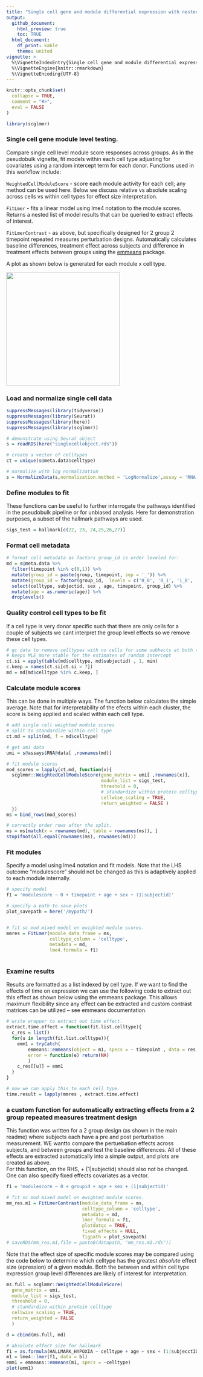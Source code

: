 ```yaml
---
title: "Single cell gene and module differential expression with nested group repeated measures experiment designs"
output: 
  github_document:
    html_preview: true
    toc: TRUE
  html_document:
    df_print: kable
    theme: united
vignette: >
  %\VignetteIndexEntry{Single cell gene and module differential expression with nested group repeated measures experiment designs}
  %\VignetteEngine{knitr::rmarkdown}
  %\VignetteEncoding{UTF-8}
---
```


```r
knitr::opts_chunk$set(
  collapse = TRUE,
  comment = "#>", 
  eval = FALSE
)
```

```r
library(scglmmr)
```


### Single cell gene module level testing.  

Compare single cell level module score responses across groups. As in the pseudobulk vignette, fit models within each cell type adjusting for covariates using a random intercept term for each donor. Functions used in this workflow include: 

`WeightedCellModuleScore` - score each module activity for each cell; any method can be used here. Below we discuss relative vs absolute scaling across cells vs within cell types for effect size interpretation. 

`FitLmer` - fits a linear model using lme4 notation to the module scores. Returns a nested list of model results that can be queried to extract effects of interest. 

`FitLmerContrast` - as above, but specifically designed for 2 group 2 timepoint repeated measures perturbation designs. Automatically calculates baseline differences, treatment effect across subjects and difference in treatment effects between groups using the [emmeans](https://cran.r-project.org/web/packages/emmeans/index.html) package. 

A plot as shown below is generated for each module x cell type. 

<img src="../man/figures/example_sc.png" heightt = 300 width = 300/>  

### Load and normalize single cell data 
```r
suppressMessages(library(tidyverse))
suppressMessages(library(Seurat))
suppressMessages(library(here))
suppressMessages(library(scglmmr))

# demonstrate using Seurat object
s = readRDS(here("singlecellobject.rds"))

# create a vector of celltypes 
ct = unique(s@meta.data$celltype)

# normalize with log normalization
s = NormalizeData(s,normalization.method = 'LogNormalize',assay = 'RNA')


```

### Define modules to fit 

These functions can be useful to further interrogate the pathways identified in the pseudobulk pipeline or for unbiased analysis. Here for demonstration purposes, a subset of the hallmark pathways are used. 

```r
sigs_test = hallmark[c(22, 23, 24,25,26,27)]
```


### Format cell metadata 
```r
# format cell metadata as factors group_id is order leveled for: 
md = s@meta.data %>% 
  filter(timepoint %in% c(0,1)) %>% 
  mutate(group_id = paste(group, timepoint, sep = '_')) %>% 
  mutate(group_id = factor(group_id,  levels = c('0_0', '0_1', '1_0', '1_1'))) %>%
  select(celltype, subjectid, sex , age, timepoint, group_id) %>% 
  mutate(age = as.numeric(age)) %>% 
  droplevels()

```

### Quality control cell types to be fit  

If a cell type is very donor specific such that there are only cells for a couple of subjects we cant interpret the group level effects so we remove these cell types. 

```r
# qc data to remove celltypes with no cells for some subhects at both timepoints 
# keeps MLE more stable for the estimates of random intercept 
ct.si = apply(table(md$celltype, md$subjectid) , 1, min) 
c.keep = names(ct.si[ct.si > 7])
md = md[md$celltype %in% c.keep, ]
```

### Calculate module scores 

This can be done in multiple ways. The function below calculates the simple average. Note that for interpretability of the efects within each cluster, the score is being applied and scaled within each cell type. 

```r

# add single cell weighted module scores
# split to standardize within cell type 
ct.md = split(md, f = md$celltype)

# get umi data 
umi = s@assays$RNA@data[ ,rownames(md)]

# fit module scores 
mod_scores = lapply(ct.md, function(x){ 
  scglmmr::WeightedCellModuleScore(gene_matrix = umi[ ,rownames(x)], 
                                   module_list = sigs_test, 
                                   threshold = 0,
                                   # standardize within protein celltype
                                   cellwise_scaling = TRUE, 
                                   return_weighted = FALSE )
  })
ms = bind_rows(mod_scores)

# correctly order rows after the split. 
ms = ms[match(x = rownames(md), table = rownames(ms)), ]
stopifnot(all.equal(rownames(ms), rownames(md)))

```

### Fit modules 

Specify a model using lme4 notation and fit models. Note that the LHS outcome "modulescore" should not be changed as this is adaptively applied to each module internally.

```r


# specify model 
f1 = 'modulescore ~ 0 + timepoint + age + sex + (1|subjectid)'

# specify a path to save plots 
plot_savepath = here('/mypath/')


# fit sc mod mixed model on ewighted module scores. 
mmres = FitLmer(module_data_frame = ms,
                celltype_column = 'celltype',
                metadata = md, 
                lme4.formula = f1)
  
```

### Examine results 

Results are formatted as a list indexed by cell type. If we want to find the effects of time on expression we can use the following code to extract out this effect as shown below using the emmeans package. This allows maximum flexibility since any effect can be extracted and custom contrast matrices can be utilized -- see emmeans documentation. 

```r

# write wrapper to extract out time effect.
extract.time.effect = function(fit.list.celltype){ 
  c_res = list()
  for(u in length(fit.list.celltype)){ 
    emm1 = tryCatch(
        emmeans::emmeans(object = m1, specs = ~ timepoint , data = res, lmer.df = "asymptotic"),
        error = function(e) return(NA)
        )
    c_res[[u]] = emm1
  }
}

# now we can apply this to each cell type. 
time.result = lapply(mmres , extract.time.effect)

```

### a custom function for automatically extracting effects from a 2 group repeated measures treatment design

This function was written for a 2 group design (as shown in the main readme) where subjects each have a pre and post perturbation measurement. WE wantto compare the pertuebation effects across subjects, and between groups and test the baseline differences. All of these effects are extracted automatically into a simple output, and plots are created as above.  
For this function, on the RHS, + (1|subjectid) should also not be changed. One can also specify fixed effects covariates as a vector. 
```r

f1 = 'modulescore ~ 0 + groupid + age + sex + (1|subjectid)'

# fit sc mod mixed model on ewighted module scores. 
mm_res.m1 = FitLmerContrast(module_data_frame = ms, 
                            celltype_column = 'celltype', 
                            metadata = md, 
                            lmer_formula = f1, 
                            plotdatqc = TRUE, 
                            fixed_effects = NULL,
                            figpath = plot_savepath)
# saveRDS(mm_res.m1,file = paste0(datapath, "mm_res.m1.rds"))
```


Note that the effect size of specific module scores may be compared using the code below to determine which celltype has the greatest *absolute* effect size (epression) of a given module. Both the between and within cell type expression group level differences are likely of interest for interpretation. 

```r
ms.full = scglmmr::WeightedCellModuleScore(
  gene_matrix = umi, 
  module_list = sigs_test, 
  threshold = 0,
  # standardize within protein celltype
  cellwise_scaling = TRUE, 
  return_weighted = FALSE 
  )

d = cbind(ms.full, md)

# absolute effect size for hallmark 
f1 = as.formula(HALLMARK_HYPOXIA ~ celltype + age + sex + (1|subjecctID))
m1 = lme4::lmer(f1, data = bl)
emm1 = emmeans::emmeans(m1, specs = ~celltype)
plot(emm1)

```


